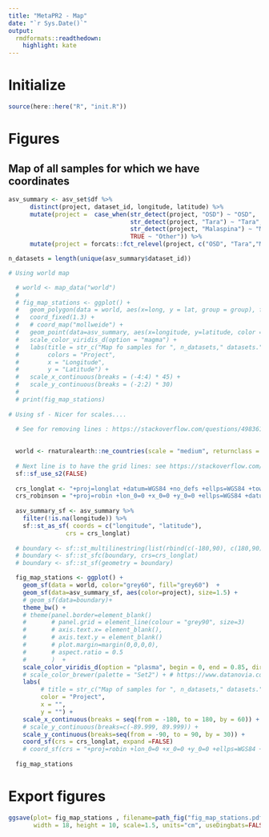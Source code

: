 ```yaml
---
title: "MetaPR2 - Map"
date: "`r Sys.Date()`"
output:
  rmdformats::readthedown:
    highlight: kate
---
```



# Initialize

```r
source(here::here("R", "init.R"))
```

# Figures

## Map of all samples for which we have coordinates

```r

asv_summary <- asv_set$df %>%  
      distinct(project, dataset_id, longitude, latitude) %>% 
      mutate(project =  case_when(str_detect(project, "OSD") ~ "OSD",
                                  str_detect(project, "Tara") ~ "Tara",
                                  str_detect(project, "Malaspina") ~ "Malaspina",
                                  TRUE ~ "Other")) %>% 
      mutate(project = forcats::fct_relevel(project, c("OSD", "Tara","Malaspina", "Other")))

n_datasets = length(unique(asv_summary$dataset_id))

# Using world map

  # world <- map_data("world")
  # 
  # fig_map_stations <- ggplot() + 
  #   geom_polygon(data = world, aes(x=long, y = lat, group = group), fill="grey") +
  #   coord_fixed(1.3) +
  #   # coord_map("mollweide") +
  #   geom_point(data=asv_summary, aes(x=longitude, y=latitude, color = project), size=2.5) + 
  #   scale_color_viridis_d(option = "magma") +
  #   labs(title = str_c("Map fo samples for ", n_datasets," datasets.") ,
  #        colors = "Project",
  #        x = "Longitude",
  #        y = "Latitude") +
  #   scale_x_continuous(breaks = (-4:4) * 45) +
  #   scale_y_continuous(breaks = (-2:2) * 30)
  # 
  # print(fig_map_stations)
  
# Using sf - Nicer for scales....
  
  # See for removing lines : https://stackoverflow.com/questions/49836184/cant-remove-gridlines-when-plotting-with-geom-sf
    

  world <- rnaturalearth::ne_countries(scale = "medium", returnclass = "sf")
  
  # Next line is to have the grid lines: see https://stackoverflow.com/questions/68343004/ggplot-and-geom-sf-not-showing-graticule-and-tick-marks-on-world-map
  sf::sf_use_s2(FALSE)
  
  crs_longlat <- "+proj=longlat +datum=WGS84 +no_defs +ellps=WGS84 +towgs84=0,0,0"
  crs_robinson = "+proj=robin +lon_0=0 +x_0=0 +y_0=0 +ellps=WGS84 +datum=WGS84 +units=m no_defs"
  
  asv_summary_sf <- asv_summary %>% 
    filter(!is.na(longitude)) %>% 
    sf::st_as_sf( coords = c("longitude", "latitude"),
                crs = crs_longlat) 
  
  # boundary <- sf::st_multilinestring(list(rbind(c(-180,90), c(180,90)), rbind(c(180,-90), c(-180,-90))))
  # boundary <- sf::st_sfc(boundary, crs=crs_longlat)
  # boundary <- sf::st_sf(geometry = boundary)

  fig_map_stations <- ggplot() + 
    geom_sf(data = world, color="grey60", fill="grey60")  +
    geom_sf(data=asv_summary_sf, aes(color=project), size=1.5) +
    # geom_sf(data=boundary)+ 
    theme_bw() +
    # theme(panel.border=element_blank()
    #       # panel.grid = element_line(colour = "grey90", size=3)
    #       # axis.text.x= element_blank(),
    #       # axis.text.y = element_blank()
    #       # plot.margin=margin(0,0,0,0),
    #       # aspect.ratio = 0.5
    #       )  +
    scale_color_viridis_d(option = "plasma", begin = 0, end = 0.85, direction = -1) +
    # scale_color_brewer(palette = "Set2") + # https://www.datanovia.com/en/fr/blog/top-palettes-de-couleurs-r-a-connaitre-pour-une-meilleur-visualisation-des-donnees/
    labs(
         # title = str_c("Map of samples for ", n_datasets," datasets.") ,
         color = "Project",
         x = "",
         y = "") +
    scale_x_continuous(breaks = seq(from = -180, to = 180, by = 60)) +
    # scale_y_continuous(breaks=c(-89.999, 89.999)) +
    scale_y_continuous(breaks=seq(from = -90, to = 90, by = 30)) +
    coord_sf(crs = crs_longlat, expand =FALSE)
    # coord_sf(crs = "+proj=robin +lon_0=0 +x_0=0 +y_0=0 +ellps=WGS84 +datum=WGS84 +units=m no_defs", expand = TRUE) 
  
  fig_map_stations
```

# Export figures

```r

ggsave(plot= fig_map_stations , filename=path_fig("fig_map_stations.pdf"), 
       width = 18, height = 10, scale=1.5, units="cm", useDingbats=FALSE) 


```